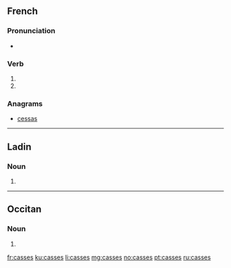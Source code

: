 ==French==

===Pronunciation===
* {{rhymes|as|lang=fr}}

===Verb===
{{fr-verb-form}}

# {{conjugation of|casser||2|s|pres|ind|lang=fr}}
# {{conjugation of|casser||2|s|pres|sub|lang=fr}}

===Anagrams===
* [[cessas#French|cessas]]

----
==Ladin==

===Noun===
{{head|lld|plural}}

# {{plural of|cassa|lang=lld}}
----
==Occitan==

===Noun===
{{head|oc|plural}} {{g|m-p}}

# {{plural of|casse|lang=oc}}

[[fr:casses]]
[[ku:casses]]
[[li:casses]]
[[mg:casses]]
[[no:casses]]
[[pt:casses]]
[[ru:casses]]